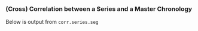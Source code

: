 ### (Cross) Correlation between a Series and a Master Chronology
Below is output from `corr.series.seg` 